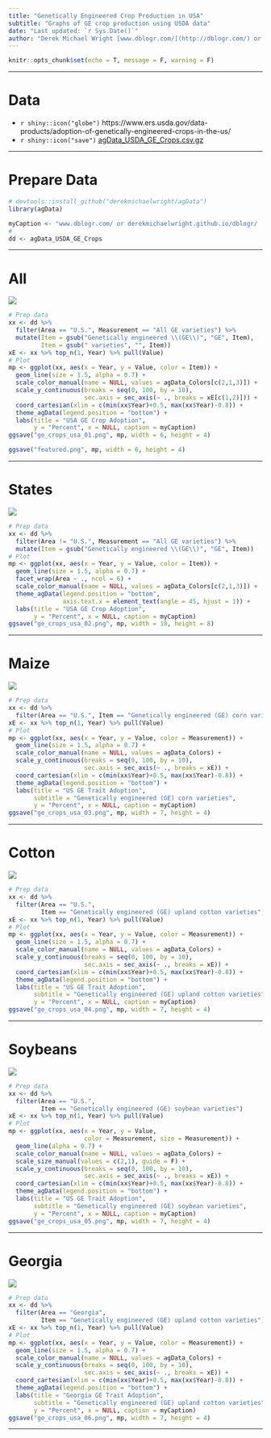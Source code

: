 ```yaml
---
title: "Genetically Engineered Crop Production in USA"
subtitle: "Graphs of GE crop production using USDA data"
date: "Last updated: `r Sys.Date()`"
author: "Derek Michael Wright [www.dblogr.com/](http://dblogr.com/) or [derekmichaelwright.github.io/dblogr](https://derekmichaelwright.github.io/dblogr/) <derek.wright@usask.ca>"
---
```


```r
knitr::opts_chunk$set(echo = T, message = F, warning = F)
```

---

# Data

- `r shiny::icon("globe")` https://www.ers.usda.gov/data-products/adoption-of-genetically-engineered-crops-in-the-us/
- `r shiny::icon("save")` [agData_USDA_GE_Crops.csv.gz](https://github.com/derekmichaelwright/agData/raw/master/Data/agData_USDA_GE_Crops.csv.gz)

---

# Prepare Data

```r
# devtools::install_github("derekmichaelwright/agData")
library(agData)
```

```r
myCaption <- "www.dblogr.com/ or derekmichaelwright.github.io/dblogr/ | Data: USDA"
#
dd <- agData_USDA_GE_Crops
```

---

# All

![](ge_crops_usa_01.png)

```r
# Prep data
xx <- dd %>% 
  filter(Area == "U.S.", Measurement == "All GE varieties") %>%
  mutate(Item = gsub("Genetically engineered \\(GE\\)", "GE", Item),
         Item = gsub(" varieties", "", Item))
xE <- xx %>% top_n(1, Year) %>% pull(Value)
# Plot
mp <- ggplot(xx, aes(x = Year, y = Value, color = Item)) +
  geom_line(size = 1.5, alpha = 0.7) +
  scale_color_manual(name = NULL, values = agData_Colors[c(2,1,3)]) +
  scale_y_continuous(breaks = seq(0, 100, by = 10), 
                     sec.axis = sec_axis(~ ., breaks = xE[c(1,2)])) +
  coord_cartesian(xlim = c(min(xx$Year)+0.5, max(xx$Year)-0.8)) +
  theme_agData(legend.position = "bottom") +
  labs(title = "USA GE Crop Adoption", 
       y = "Percent", x = NULL, caption = myCaption)
ggsave("ge_crops_usa_01.png", mp, width = 6, height = 4)
```

```r
ggsave("featured.png", mp, width = 6, height = 4)
```

---

# States

![](ge_crops_usa_02.png)

```r
# Prep data
xx <- dd %>% 
  filter(Area != "U.S.", Measurement == "All GE varieties") %>%
  mutate(Item = gsub("Genetically engineered \\(GE\\)", "GE", Item))
# Plot
mp <- ggplot(xx, aes(x = Year, y = Value, color = Item)) +
  geom_line(size = 1.5, alpha = 0.7) +
  facet_wrap(Area ~ ., ncol = 6) +
  scale_color_manual(name = NULL, values = agData_Colors[c(2,1,3)]) +
  theme_agData(legend.position = "bottom",
               axis.text.x = element_text(angle = 45, hjust = 1)) +
  labs(title = "USA GE Crop Adoption", 
       y = "Percent", x = NULL, caption = myCaption)
ggsave("ge_crops_usa_02.png", mp, width = 10, height = 8)
```

---

# Maize

![](ge_crops_usa_03.png)

```r
# Prep data
xx <- dd %>% 
  filter(Area == "U.S.", Item == "Genetically engineered (GE) corn varieties")
xE <- xx %>% top_n(1, Year) %>% pull(Value)
# Plot
mp <- ggplot(xx, aes(x = Year, y = Value, color = Measurement)) +
  geom_line(size = 1.5, alpha = 0.7) +
  scale_color_manual(name = NULL, values = agData_Colors) +
  scale_y_continuous(breaks = seq(0, 100, by = 10), 
                     sec.axis = sec_axis(~ ., breaks = xE)) +
  coord_cartesian(xlim = c(min(xx$Year)+0.5, max(xx$Year)-0.8)) +
  theme_agData(legend.position = "bottom") +
  labs(title = "US GE Trait Adoption", 
       subtitle = "Genetically engineered (GE) corn varieties",
       y = "Percent", x = NULL, caption = myCaption)
ggsave("ge_crops_usa_03.png", mp, width = 7, height = 4)
```

---

# Cotton

![](ge_crops_usa_04.png)

```r
# Prep data
xx <- dd %>% 
  filter(Area == "U.S.", 
         Item == "Genetically engineered (GE) upland cotton varieties")
xE <- xx %>% top_n(1, Year) %>% pull(Value)
# Plot
mp <- ggplot(xx, aes(x = Year, y = Value, color = Measurement)) +
  geom_line(size = 1.5, alpha = 0.7) +
  scale_color_manual(name = NULL, values = agData_Colors) +
  scale_y_continuous(breaks = seq(0, 100, by = 10), 
                     sec.axis = sec_axis(~ ., breaks = xE)) +
  coord_cartesian(xlim = c(min(xx$Year)+0.5, max(xx$Year)-0.8)) +
  theme_agData(legend.position = "bottom") +
  labs(title = "US GE Trait Adoption", 
       subtitle = "Genetically engineered (GE) upland cotton varieties",
       y = "Percent", x = NULL, caption = myCaption)
ggsave("ge_crops_usa_04.png", mp, width = 7, height = 4)
```

---

# Soybeans

![](ge_crops_usa_05.png)

```r
# Prep data
xx <- dd %>% 
  filter(Area == "U.S.", 
         Item == "Genetically engineered (GE) soybean varieties")
xE <- xx %>% top_n(1, Year) %>% pull(Value)
# Plot
mp <- ggplot(xx, aes(x = Year, y = Value, 
                     color = Measurement, size = Measurement)) +
  geom_line(alpha = 0.7) +
  scale_color_manual(name = NULL, values = agData_Colors) +
  scale_size_manual(values = c(2,1), guide = F) +
  scale_y_continuous(breaks = seq(0, 100, by = 10), 
                     sec.axis = sec_axis(~ ., breaks = xE)) +
  coord_cartesian(xlim = c(min(xx$Year)+0.5, max(xx$Year)-0.8)) +
  theme_agData(legend.position = "bottom") +
  labs(title = "US GE Trait Adoption", 
       subtitle = "Genetically engineered (GE) soybean varieties",
       y = "Percent", x = NULL, caption = myCaption)
ggsave("ge_crops_usa_05.png", mp, width = 7, height = 4)
```

---

# Georgia

![](ge_crops_usa_06.png)

```r
# Prep data
xx <- dd %>% 
  filter(Area == "Georgia", 
         Item == "Genetically engineered (GE) upland cotton varieties")
xE <- xx %>% top_n(1, Year) %>% pull(Value)
# Plot
mp <- ggplot(xx, aes(x = Year, y = Value, color = Measurement)) +
  geom_line(size = 1.5, alpha = 0.7) +
  scale_color_manual(name = NULL, values = agData_Colors) +
  scale_y_continuous(breaks = seq(0, 100, by = 10), 
                     sec.axis = sec_axis(~ ., breaks = xE)) +
  coord_cartesian(xlim = c(min(xx$Year)+0.5, max(xx$Year)-0.8)) +
  theme_agData(legend.position = "bottom") +
  labs(title = "Georgia GE Trait Adoption", 
       subtitle = "Genetically engineered (GE) upland cotton varieties",
       y = "Percent", x = NULL, caption = myCaption)
ggsave("ge_crops_usa_06.png", mp, width = 7, height = 4)
```

---
